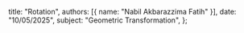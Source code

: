   title: "Rotation",
  authors: [{ name: "Nabil Akbarazzima Fatih" }],
  date: "10/05/2025",
  subject: "Geometric Transformation",
};
